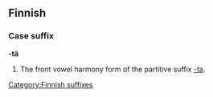 ==Finnish==

===Case suffix===
'''-tä'''

# The front vowel harmony form of the partitive suffix [[-ta#Finnish|-ta]].
[[Category:Finnish suffixes]]